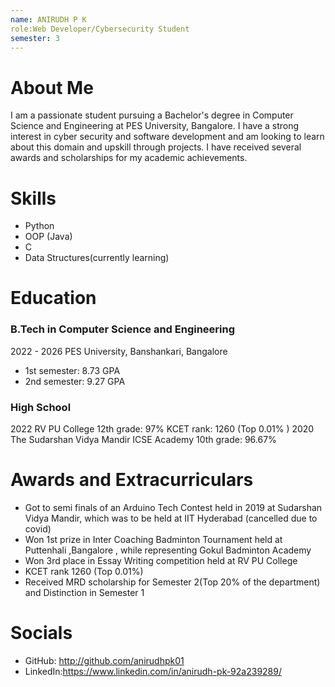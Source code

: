 ```yaml
---
name: ANIRUDH P K
role:Web Developer/Cybersecurity Student
semester: 3
---
```


# About Me
I am a passionate student pursuing a Bachelor's degree in Computer Science and Engineering at PES University, Bangalore. I have a strong interest in cyber security and software development and am looking to learn about this domain and upskill through projects. I have received several awards and scholarships for my academic achievements.



# Skills
- Python
- OOP (Java)
- C
- Data Structures(currently learning)

# Education
### B.Tech in Computer Science and Engineering
2022 - 2026
PES University, Banshankari, Bangalore
- 1st semester: 8.73 GPA
- 2nd semester: 9.27 GPA

### High School
2022
RV PU College
12th grade: 97%
KCET rank: 1260 (Top 0.01% )
2020
The Sudarshan Vidya Mandir ICSE Academy
10th grade: 96.67%


# Awards and Extracurriculars
- Got to semi finals of an Arduino Tech Contest held in 2019 at Sudarshan Vidya Mandir, which was to be held at IIT Hyderabad (cancelled due to covid)
- Won 1st prize in Inter Coaching Badminton Tournament held at Puttenhali ,Bangalore , while representing Gokul Badminton Academy
- Won 3rd place in Essay Writing competition held at RV PU College
- KCET rank 1260 (Top 0.01%)
- Received MRD scholarship for Semester 2(Top 20% of the department) and Distinction in Semester 1

# Socials
- GitHub: http://github.com/anirudhpk01
- LinkedIn:https://www.linkedin.com/in/anirudh-pk-92a239289/

